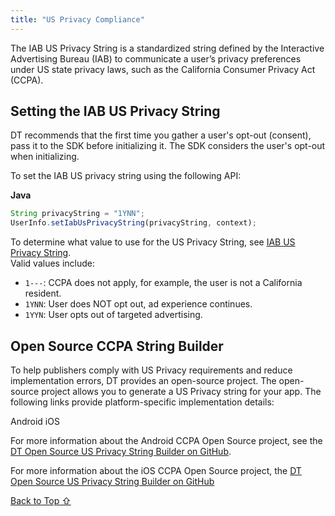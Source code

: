 ```yaml
---
title: "US Privacy Compliance"
---
```


The IAB US Privacy String is a standardized string defined by the Interactive Advertising Bureau (IAB) to communicate a user’s privacy preferences under US state privacy laws, such as the California Consumer Privacy Act (CCPA).

## Setting the IAB US Privacy String

DT recommends that the first time you gather a user's opt-out (consent), pass it to the SDK before initializing it. The SDK considers the user's opt-out when initializing.

To set the IAB US privacy string using the following API:

**Java**

```javascript
String privacyString = "1YNN";
UserInfo.setIabUsPrivacyString(privacyString, context);
```

To determine what value to use for the US Privacy String, see [IAB US Privacy String](https://github.com/InteractiveAdvertisingBureau/USPrivacy/blob/master/CCPA/US%20Privacy%20String.md).\
Valid values include:

* `1---`: CCPA does not apply, for example, the user is not a California resident.
* `1YNN`: User does NOT opt out, ad experience continues.
* `1YYN`: User opts out of targeted advertising.

## Open Source CCPA String Builder

To help publishers comply with US Privacy requirements and reduce implementation errors, DT provides an open-source project. The open-source project allows you to generate a US Privacy string for your app. The following links provide platform-specific implementation details:

Android iOS

For more information about the Android CCPA Open Source project, see the [DT Open Source US Privacy String Builder on GitHub](https://github.com/fyber-engineering/ccpa-string-builder-kotlin-java).

For more information about the iOS CCPA Open Source project, the [DT Open Source US Privacy String Builder on GitHub](https://github.com/fyber-engineering/ccpa-string-builder-swift)

[Back to Top ⇧](#top)
